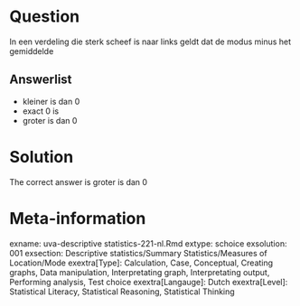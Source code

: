 Question
========

In een verdeling die sterk scheef is naar links geldt dat de modus minus het gemiddelde 

Answerlist
----------
* kleiner is dan 0
* exact 0 is
* groter is dan 0

Solution
========

The correct answer is  groter is dan 0 

Meta-information
================
exname: uva-descriptive statistics-221-nl.Rmd 
extype: schoice 
exsolution: 001 
exsection: Descriptive statistics/Summary Statistics/Measures of Location/Mode
exextra[Type]: Calculation, Case, Conceptual, Creating graphs, Data manipulation, Interpretating graph, Interpretating output, Performing analysis, Test choice 
exextra[Langauge]: Dutch 
exextra[Level]: Statistical Literacy, Statistical Reasoning, Statistical Thinking 
